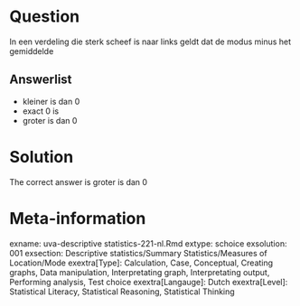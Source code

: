 Question
========

In een verdeling die sterk scheef is naar links geldt dat de modus minus het gemiddelde 

Answerlist
----------
* kleiner is dan 0
* exact 0 is
* groter is dan 0

Solution
========

The correct answer is  groter is dan 0 

Meta-information
================
exname: uva-descriptive statistics-221-nl.Rmd 
extype: schoice 
exsolution: 001 
exsection: Descriptive statistics/Summary Statistics/Measures of Location/Mode
exextra[Type]: Calculation, Case, Conceptual, Creating graphs, Data manipulation, Interpretating graph, Interpretating output, Performing analysis, Test choice 
exextra[Langauge]: Dutch 
exextra[Level]: Statistical Literacy, Statistical Reasoning, Statistical Thinking 
